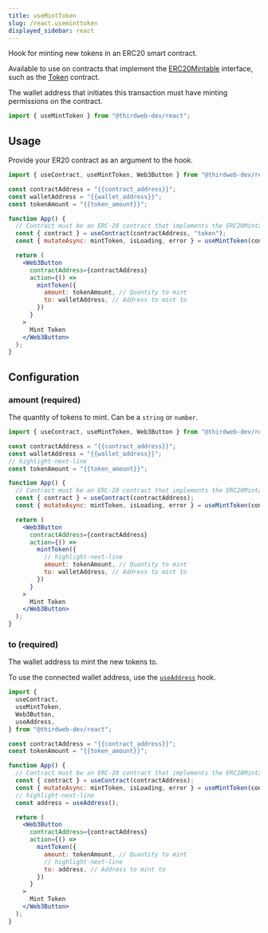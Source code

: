 ```yaml
---
title: useMintToken
slug: /react.useminttoken
displayed_sidebar: react
---
```


Hook for minting new tokens in an ERC20 smart contract.

Available to use on contracts that implement the [ERC20Mintable](https://portal.thirdweb.com/contractkit/interfaces/erc20mintable)
interface, such as the [Token](https://thirdweb.com/thirdweb.eth/TokenERC20) contract.

The wallet address that initiates this transaction must have minting permissions on the contract.

```jsx
import { useMintToken } from "@thirdweb-dev/react";
```

## Usage

Provide your ER20 contract as an argument to the hook.

```jsx
import { useContract, useMintToken, Web3Button } from "@thirdweb-dev/react";

const contractAddress = "{{contract_address}}";
const walletAddress = "{{wallet_address}}";
const tokenAmount = "{{token_amount}}";

function App() {
  // Contract must be an ERC-20 contract that implements the ERC20Mintable interface
  const { contract } = useContract(contractAddress, "token");
  const { mutateAsync: mintToken, isLoading, error } = useMintToken(contract);

  return (
    <Web3Button
      contractAddress={contractAddress}
      action={() =>
        mintToken({
          amount: tokenAmount, // Quantity to mint
          to: walletAddress, // Address to mint to
        })
      }
    >
      Mint Token
    </Web3Button>
  );
}
```

## Configuration

### amount (required)

The quantity of tokens to mint. Can be a `string` or `number`.

```jsx
import { useContract, useMintToken, Web3Button } from "@thirdweb-dev/react";

const contractAddress = "{{contract_address}}";
const walletAddress = "{{wallet_address}}";
// highlight-next-line
const tokenAmount = "{{token_amount}}";

function App() {
  // Contract must be an ERC-20 contract that implements the ERC20Mintable interface
  const { contract } = useContract(contractAddress);
  const { mutateAsync: mintToken, isLoading, error } = useMintToken(contract);

  return (
    <Web3Button
      contractAddress={contractAddress}
      action={() =>
        mintToken({
          // highlight-next-line
          amount: tokenAmount, // Quantity to mint
          to: walletAddress, // Address to mint to
        })
      }
    >
      Mint Token
    </Web3Button>
  );
}
```

### to (required)

The wallet address to mint the new tokens to.

To use the connected wallet address, use the [`useAddress`](/react/react.useaddress) hook.

```jsx
import {
  useContract,
  useMintToken,
  Web3Button,
  useAddress,
} from "@thirdweb-dev/react";

const contractAddress = "{{contract_address}}";
const tokenAmount = "{{token_amount}}";

function App() {
  // Contract must be an ERC-20 contract that implements the ERC20Mintable interface
  const { contract } = useContract(contractAddress);
  const { mutateAsync: mintToken, isLoading, error } = useMintToken(contract);
  // highlight-next-line
  const address = useAddress();

  return (
    <Web3Button
      contractAddress={contractAddress}
      action={() =>
        mintToken({
          amount: tokenAmount, // Quantity to mint
          // highlight-next-line
          to: address, // Address to mint to
        })
      }
    >
      Mint Token
    </Web3Button>
  );
}
```
